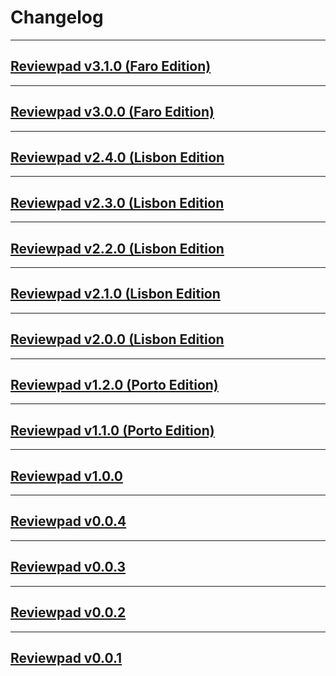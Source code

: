 
# Changelog

***

## [Reviewpad v3.1.0 (Faro Edition)](/changelog/reviewpad-v310-faro-edition) 

<Reviewpadv310/>

***

## [Reviewpad v3.0.0 (Faro Edition)](/changelog/reviewpad-v300-faro-edition) 

<Reviewpadv300/>

***

## [Reviewpad v2.4.0 (Lisbon Edition](/changelog/reviewpad-v240-lisbon-edition) 

<Reviewpadv240/>

***

## [Reviewpad v2.3.0 (Lisbon Edition](/changelog/reviewpad-v230-lisbon-edition) 

<Reviewpadv230/>

***

## [Reviewpad v2.2.0 (Lisbon Edition](/changelog/reviewpad-v220-lisbon-edition) 

<Reviewpadv220/>

***

## [Reviewpad v2.1.0 (Lisbon Edition](/changelog/reviewpad-v210-lisbon-edition)  

<Reviewpadv210/>

***

## [Reviewpad v2.0.0 (Lisbon Edition](/changelog/reviewpad-v200-lisbon-edition) 

<Reviewpadv200/>

***

## [Reviewpad v1.2.0 (Porto Edition)](/changelog/reviewpad-v120-porto-edition) 

<Reviewpadv120/>

***

## [Reviewpad v1.1.0 (Porto Edition)](/changelog/reviewpad-v110-porto-edition) 

<Reviewpadv110/>

***

## [Reviewpad v1.0.0](/changelog/reviewpad-v100) 

<Reviewpadv100/>

***

## [Reviewpad v0.0.4](/changelog/reviewpad-v004) 

<Reviewpadv004/>

***

## [Reviewpad v0.0.3](/changelog/reviewpad-v003) 

<Reviewpadv003/>

***

## [Reviewpad v0.0.2](/changelog/reviewpad-v002) 

<Reviewpadv002/>

***

## [Reviewpad v0.0.1](/changelog/reviewpad-v001) 

<Reviewpadv001/>
